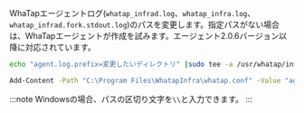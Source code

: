 WhaTapエージェントログ(`whatap_infrad.log`、`whatap_infra.log`、`whatap_infrad.fork.stdout.log`)のパスを変更します。指定パスがない場合は、WhaTapエージェントが作成を試みます。エージェント2.0.6バージョン以降に対応されています。

<Tabs>
<TabItem value="lxs" label="Linux Shell">

```bash title=SH
echo "agent.log.prefix=変更したいディレクトリ" |sudo tee -a /usr/whatap/infra/conf/whatap.conf
```

</TabItem>
<TabItem value="wps" label="Windows Powershell">

```bash title=SH
Add-Content -Path "C:\Program Files\WhatapInfra\whatap.conf" -Value "agent.log.prefix=変更したいディレクトリ"
```

</TabItem>
</Tabs>

:::note
Windowsの場合、パスの区切り文字を`\\`と入力できます。
:::
